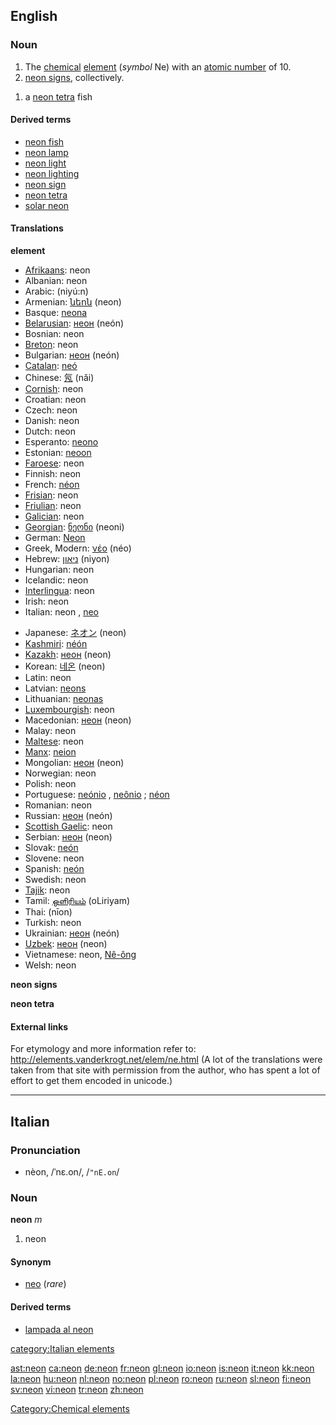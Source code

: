 {{see|Neon|neón|néon|néón}}
==English==

{{elements|Ne|fluorine|F|sodium|Na}}
===Noun===
{{en-noun|-}}
{{wikipedia}}

# The [[chemical]] [[element]] (''symbol'' Ne) with an [[atomic number]] of 10.
# [[neon sign]]s, collectively.
{{en-noun}}
# a [[neon tetra]] fish

====Derived terms====
*[[neon fish]]
*[[neon lamp]]
*[[neon light]]
*[[neon lighting]]
*[[neon sign]]
*[[neon tetra]]
*[[solar neon]]

====Translations====
'''element'''
{{top}}
*[[Afrikaans]]: neon
*Albanian: neon
*Arabic: {{ARchar|[[نيون]]}} (niyú:n) {{m}}
*Armenian: [[նեոն]] (neon)
*Basque: [[neona]]
*[[Belarusian]]: [[неон]] (neón) {{m}}
*Bosnian: neon
*[[Breton]]: neon {{m}}
*Bulgarian: [[неон]] (neón) {{m}}
*[[Catalan]]: [[neó]]
*Chinese: [[氖]] (nǎi)
*[[Cornish]]: neon
*Croatian: neon
*Czech: neon
*Danish: neon
*Dutch: neon {{n}}
*Esperanto: [[neono]]
*Estonian: [[neoon]]
*[[Faroese]]: neon
*Finnish: neon
*French: [[néon]] {{m}}
*[[Frisian]]: neon
*[[Friulian]]: neon
*[[Galician]]: neon
*[[Georgian]]: [[ნეონი]] (neoni)
*German: [[Neon]] {{n}}
*Greek, Modern: [[νέο]] (néo) {{n}}
*Hebrew: [[ניאון]] (niyon)
*Hungarian: neon
*Icelandic: neon
*[[Interlingua]]: neon
*Irish: neon
*Italian: neon {{m}}, [[neo]] {{m}}
{{mid}}
*Japanese: [[ネオン]] (neon)
*[[Kashmiri]]: [[néón]]
*[[Kazakh]]: [[неон]] (neon)
*Korean: [[네온]] (neon)
*Latin: neon
*Latvian: [[neons]]
*Lithuanian: [[neonas]]
*[[Luxembourgish]]: neon
*Macedonian: [[неон]] (neon)
*Malay: neon
*[[Maltese]]: neon
*[[Manx]]: [[neion]]
*Mongolian: [[неон]] (neon)
*Norwegian: neon
*Polish: neon {{m}}
*Portuguese: [[neónio]] {{m}} {{italbrac|Portugal}}, [[neônio]] {{m}} {{italbrac|Brazil}}; [[néon]] {{m}}
*Romanian: neon {{n}}
*Russian: [[неон]] (neón) {{m}}
*[[Scottish Gaelic]]: neon
*Serbian: [[неон]] (neon) {{m}}
*Slovak: [[neón]]
*Slovene: neon
*Spanish: [[neón]] {{m}}
*Swedish: neon
*[[Tajik]]: neon
*Tamil: [[ஒளிரியம்]] (oLiriyam)
*Thai: {{THchar|[[นีออน]]}} (nīon)
*Turkish: neon
*Ukrainian: [[неон]] (neón) {{m}}
*[[Uzbek]]: [[неон]] (neon)
*Vietnamese: neon, [[Nê-ông]]
*Welsh: neon
{{bottom}}

'''neon signs'''
{{top}}
{{mid}}
{{bottom}}

'''neon tetra'''
{{top}}
{{mid}}
{{bottom}}

====External links====
For etymology and more information refer to:
http://elements.vanderkrogt.net/elem/ne.html
(A lot of the translations were taken from that site with permission from the author, who has spent a lot of effort to get them encoded in unicode.)

[[Category:Chemical elements]]


----

==Italian==
===Pronunciation===
*nèon, /ˈnɛ.on/, /<tt>"nE.on</tt>/

===Noun===
'''neon''' ''m''

#neon

====Synonym====
*[[neo]] (''rare'')

====Derived terms====
*[[lampada al neon]]

[[category:Italian elements]]

[[ast:neon]]
[[ca:neon]]
[[de:neon]]
[[fr:neon]]
[[gl:neon]]
[[io:neon]]
[[is:neon]]
[[it:neon]]
[[kk:neon]]
[[la:neon]]
[[hu:neon]]
[[nl:neon]]
[[no:neon]]
[[pl:neon]]
[[ro:neon]]
[[ru:neon]]
[[sl:neon]]
[[fi:neon]]
[[sv:neon]]
[[vi:neon]]
[[tr:neon]]
[[zh:neon]]